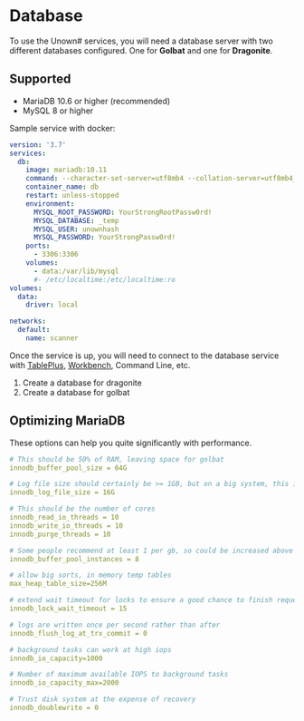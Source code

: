 # Database

To use the Unown# services, you will need a database server with two different databases configured. One for **Golbat** and one for **Dragonite**.

## Supported

- MariaDB 10.6 or higher (recommended)
- MySQL 8 or higher

Sample service with docker:

```yml filename="docker-compose.yml"
version: '3.7'
services:
  db:
    image: mariadb:10.11
    command: --character-set-server=utf8mb4 --collation-server=utf8mb4_unicode_ci --default-authentication-plugin=mysql_native_password --binlog-expire-logs-seconds=86400
    container_name: db
    restart: unless-stopped
    environment:
      MYSQL_ROOT_PASSWORD: YourStrongRootPassw0rd!
      MYSQL_DATABASE: _temp
      MYSQL_USER: unownhash
      MYSQL_PASSWORD: YourStrongPassw0rd!
    ports:
      - 3306:3306
    volumes:
      - data:/var/lib/mysql
      #- /etc/localtime:/etc/localtime:ro
volumes:
  data:
    driver: local

networks:
  default:
    name: scanner
```

Once the service is up, you will need to connect to the database service with [TablePlus](https://tableplus.com/), [Workbench](https://www.mysql.com/products/workbench/), Command Line, etc.

1. Create a database for dragonite
1. Create a database for golbat

## Optimizing MariaDB

These options can help you quite significantly with performance.

```yml filename="my.cnf"
# This should be 50% of RAM, leaving space for golbat
innodb_buffer_pool_size = 64G

# Log file size should certainly be >= 1GB, but on a big system, this is more appropriate
innodb_log_file_size = 16G

# This should be the number of cores
innodb_read_io_threads = 10
innodb_write_io_threads = 10
innodb_purge_threads = 10

# Some people recommend at least 1 per gb, so could be increased above
innodb_buffer_pool_instances = 8

# allow big sorts, in memory temp tables
max_heap_table_size=256M

# extend wait timeout for locks to ensure a good chance to finish requests
innodb_lock_wait_timeout = 15

# logs are written once per second rather than after
innodb_flush_log_at_trx_commit = 0

# background tasks can work at high iops
innodb_io_capacity=1000

# Number of maximum available IOPS to background tasks
innodb_io_capacity_max=2000

# Trust disk system at the expense of recovery
innodb_doublewrite = 0
```
